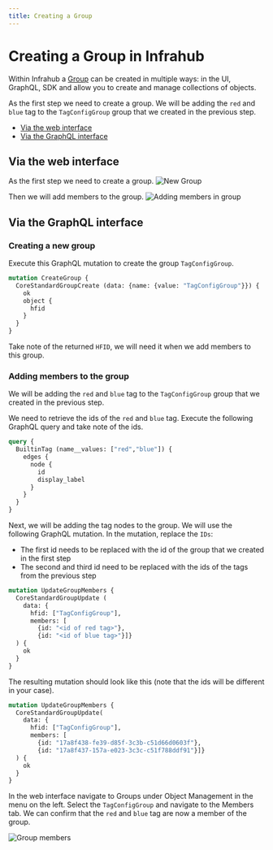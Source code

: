 ```yaml
---
title: Creating a Group
---
```

<!-- vale off -->
# Creating a Group in Infrahub
<!-- vale on -->

Within Infrahub a [Group](../topics/groups) can be created in multiple ways: in the UI, GraphQL, SDK and allow you to create and manage collections of objects.

As the first step we need to create a group.
We will be adding the `red` and `blue` tag to the `TagConfigGroup` group that we created in the previous step.

- [Via the web interface](#via-the-web-interface)
- [Via the GraphQL interface](#via-the-graphql-interface)

## Via the web interface

As the first step we need to create a group.
![New Group](../media/group_tagconfig_grp_new_grp.png)

Then we will add members to the group.
![Adding members in group](../media/group_tagconfig_grp_adding_members.png)

## Via the GraphQL interface

### Creating a new group

Execute this GraphQL mutation to create the group `TagConfigGroup`.

```graphql
mutation CreateGroup {
  CoreStandardGroupCreate (data: {name: {value: "TagConfigGroup"}}) {
    ok
    object {
      hfid
    }
  }
}
```

Take note of the returned `HFID`, we will need it when we add members to this group.

### Adding members to the group

We will be adding the `red` and `blue` tag to the `TagConfigGroup` group that we created in the previous step.

We need to retrieve the ids of the `red` and `blue` tag. Execute the following GraphQL query and take note of the ids.

```graphql
query {
  BuiltinTag (name__values: ["red","blue"]) {
    edges {
      node {
        id
        display_label
      }
    }
  }
}
```

Next, we will be adding the tag nodes to the group. We will use the following GraphQL mutation.
In the mutation, replace the `IDs`:

- The first id needs to be replaced with the id of the group that we created in the first step
- The second and third id need to be replaced with the ids of the tags from the previous step

```graphql
mutation UpdateGroupMembers {
  CoreStandardGroupUpdate (
    data: {
      hfid: ["TagConfigGroup"],
      members: [
        {id: "<id of red tag>"},
        {id: "<id of blue tag>"}]}
  ) {
    ok
  }
}
```

The resulting mutation should look like this (note that the ids will be different in your case).

```graphql
mutation UpdateGroupMembers {
  CoreStandardGroupUpdate(
    data: {
      hfid: ["TagConfigGroup"],
      members: [
        {id: "17a8f438-fe39-d85f-3c3b-c51d66d0603f"},
        {id: "17a8f437-157a-e023-3c3c-c51f788ddf91"}]}
  ) {
    ok
  }
}
```

In the web interface navigate to Groups under Object Management in the menu on the left.
Select the `TagConfigGroup` and navigate to the Members tab. We can confirm that the `red` and `blue` tag are now a member of the group.

![Group members](../media/group_tagconfig_grp_new_members.png)
